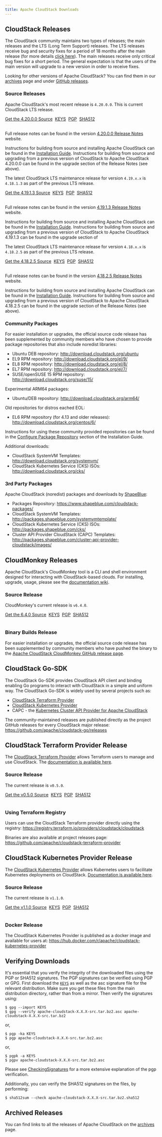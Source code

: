 ```yaml
---
title: Apache CloudStack Downloads
---
```


## CloudStack Releases

The CloudStack community maintains two types of releases; the main releases and
the LTS (Long Term Support) releases. The LTS releases receive bug and security
fixes for a period of 18 months after the main release (for more details [click
here](https://cwiki.apache.org/confluence/display/CLOUDSTACK/LTS)). The main
releases receive only critical bug fixes for a short period. The general
expectation is that the users of the main version will upgrade to a new version
in order to receive fixes.

Looking for other versions of Apache CloudStack? You can find them in our
[archives](/archives) page and under [GitHub
releases](https://github.com/apache/cloudstack/releases).

### Source Releases

Apache CloudStack's most recent release is `4.20.0.0`. This is current
CloudStack LTS release.

<a className="button button--primary button--lg" href="http://www.apache.org/dyn/closer.lua/cloudstack/releases/4.20.0.0/apache-cloudstack-4.20.0.0-src.tar.bz2">Get the 4.20.0.0 Source</a>&nbsp;
<a className="button button--secondary button--sm" href="https://downloads.apache.org/cloudstack/KEYS">KEYS</a>&nbsp;
<a className="button button--secondary button--sm" href="https://downloads.apache.org/cloudstack/releases/4.20.0.0/apache-cloudstack-4.20.0.0-src.tar.bz2.asc">PGP</a>&nbsp;
<a className="button button--secondary button--sm" href="https://downloads.apache.org/cloudstack/releases/4.20.0.0/apache-cloudstack-4.20.0.0-src.tar.bz2.sha512">SHA512</a>
<br/><br/>

Full release notes can be found in the version [4.20.0.0 Release
Notes](https://docs.cloudstack.apache.org/en/4.20.0.0/releasenotes/) website.

Instructions for building from source and installing Apache CloudStack can be
found in the [Installation
Guide](https://docs.cloudstack.apache.org/en/4.20.0.0/installguide/).
Instructions for building from source and upgrading from a previous version of
CloudStack to Apache CloudStack 4.20.0.0 can be found in the upgrade section of
the Release Notes (see above).

The latest CloudStack LTS maintenance release for version `4.19.x.x` is `4.18.1.3` as part of the
previous LTS release.

<a className="button button--primary button--lg" href="http://www.apache.org/dyn/closer.lua/cloudstack/releases/4.19.1.3/apache-cloudstack-4.19.1.3-src.tar.bz2">Get the 4.19.1.3 Source</a>&nbsp;
<a className="button button--secondary button--sm" href="https://downloads.apache.org/cloudstack/KEYS">KEYS</a>&nbsp;
<a className="button button--secondary button--sm" href="https://downloads.apache.org/cloudstack/releases/4.19.1.3/apache-cloudstack-4.19.1.3-src.tar.bz2.asc">PGP</a>&nbsp;
<a className="button button--secondary button--sm" href="https://downloads.apache.org/cloudstack/releases/4.19.1.3/apache-cloudstack-4.19.1.3-src.tar.bz2.sha512">SHA512</a>
<br/><br/>

Full release notes can be found in the version [4.19.1.3 Release
Notes](https://docs.cloudstack.apache.org/en/4.19.1.3/releasenotes/) website.

Instructions for building from source and installing Apache CloudStack can be
found in the [Installation
Guide](https://docs.cloudstack.apache.org/en/4.19.1.3/installguide/).
Instructions for building from source and upgrading from a previous version of
CloudStack to Apache CloudStack 4.19.1.3 can be found in the upgrade section of

The latest CloudStack LTS maintenance release for version `4.18.x.x` is `4.18.2.5` as part of the
previous LTS release.

<a className="button button--primary button--lg" href="http://www.apache.org/dyn/closer.lua/cloudstack/releases/4.18.2.5/apache-cloudstack-4.18.2.5-src.tar.bz2">Get the 4.18.2.5 Source</a>&nbsp;
<a className="button button--secondary button--sm" href="https://downloads.apache.org/cloudstack/KEYS">KEYS</a>&nbsp;
<a className="button button--secondary button--sm" href="https://downloads.apache.org/cloudstack/releases/4.18.2.5/apache-cloudstack-4.18.2.5-src.tar.bz2.asc">PGP</a>&nbsp;
<a className="button button--secondary button--sm" href="https://downloads.apache.org/cloudstack/releases/4.18.2.5/apache-cloudstack-4.18.2.5-src.tar.bz2.sha512">SHA512</a>
<br/><br/>

Full release notes can be found in the version [4.18.2.5 Release
Notes](https://docs.cloudstack.apache.org/en/4.18.2.5/releasenotes/) website.

Instructions for building from source and installing Apache CloudStack can be
found in the [Installation
Guide](https://docs.cloudstack.apache.org/en/4.18.2.5/installguide/).
Instructions for building from source and upgrading from a previous version of
CloudStack to Apache CloudStack 4.18.2.5 can be found in the upgrade section of
the Release Notes (see above).

### Community Packages

For easier installation or upgrades, the official source code release has been
supplemented by community members who have chosen to provide package
repositories that also include noredist libraries:

- Ubuntu DEB repository: http://download.cloudstack.org/ubuntu
- EL9 RPM repository: http://download.cloudstack.org/el/9/
- EL8 RPM repository: http://download.cloudstack.org/el/8/
- EL7 RPM repository: http://download.cloudstack.org/el/7/
- SUSE/openSUSE 15 RPM repository: http://download.cloudstack.org/suse/15/

Experimental ARM64 packages:
- Ubuntu/DEB repository: http://download.cloudstack.org/arm64/

Old repositories for distros eached EOL:
- EL6 RPM repository (for 4.13 and older releases): http://download.cloudstack.org/centos/6/

Instructions for using these community provided repositories can be found in the
[Configure Package
Repository](http://docs.cloudstack.apache.org/en/latest/installguide/management-server/#configure-package-repository)
section of the Installation Guide.

Additional downloads:

- CloudStack SystemVM Templates: http://download.cloudstack.org/systemvm/
- CloudStack Kubernetes Service (CKS) ISOs: http://download.cloudstack.org/cks/

### 3rd Party Packages

Apache CloudStack (noredist) packages and downloads by [ShapeBlue](https://www.shapeblue.com/):

- Packages Repository: https://www.shapeblue.com/cloudstack-packages/
- CloudStack SystemVM Templates: http://packages.shapeblue.com/systemvmtemplate/
- CloudStack Kubernetes Service (CKS) ISOs: http://packages.shapeblue.com/cks/
- Cluster API Provider CloudStack (CAPC) Templates: http://packages.shapeblue.com/cluster-api-provider-cloudstack/images/

## CloudMonkey Releases

Apache CloudStack's CloudMonkey tool is a CLI and shell environment designed for
interacting with CloudStack-based clouds. For installing, upgrade, usage, please
see the [documentation
wiki](https://github.com/apache/cloudstack-cloudmonkey/wiki/Getting-Started#installation).

### Source Release

CloudMonkey's current release is `v6.4.0`.

<a className="button button--primary button--lg" href="http://www.apache.org/dyn/closer.lua/cloudstack/releases/cloudmonkey-6.4.0/apache-cloudstack-cloudmonkey-6.4.0-src.tar.bz2">Get the 6.4.0 Source</a>&nbsp;
<a className="button button--secondary button--sm" href="https://downloads.apache.org/cloudstack/KEYS">KEYS</a>&nbsp;
<a className="button button--secondary button--sm" href="https://www.apache.org/dist/cloudstack/releases/cloudmonkey-6.4.0/apache-cloudstack-cloudmonkey-6.4.0-src.tar.bz2.asc">PGP</a>&nbsp;
<a className="button button--secondary button--sm" href="https://www.apache.org/dist/cloudstack/releases/cloudmonkey-6.4.0/apache-cloudstack-cloudmonkey-6.4.0-src.tar.bz2.sha512">SHA512</a><br/>
<br/>

### Binary Builds Release

For easier installation or upgrades, the official source code release has been
supplemented by community members who have pushed the binary to the [Apache
CloudStack CloudMonkey GitHub release
page](https://github.com/apache/cloudstack-cloudmonkey/releases).

## CloudStack Go-SDK

The CloudStack Go-SDK provides CloudStack API client and binding enabling Go
programs to interact with CloudStack in a simple and uniform way. The CloudStack
Go-SDK is widely used by several projects such as:

- [CloudStack Terraform Provider](https://github.com/apache/cloudstack-terraform-provider)
- [CloudStack Kubernetes Provider](https://github.com/apache/cloudstack-kubernetes-provider)
- CAPC - the [Kubernetes Cluster API Provider for Apache CloudStack](https://cluster-api-cloudstack.sigs.k8s.io/)

The community-maintained releases are published directly as the project GitHub
releases for every CloudStack major release:
https://github.com/apache/cloudstack-go/releases

## CloudStack Terraform Provider Release

The [CloudStack Terraform
Provider](https://github.com/apache/cloudstack-terraform-provider) allows
Terraform users to manage and use CloudStack. The [documentation is available
here](https://registry.terraform.io/providers/cloudstack/cloudstack/latest/docs).

### Source Release

The current release is `v0.5.0`.

<a className="button button--primary button--lg" href="https://www.apache.org/dyn/closer.lua/cloudstack/releases/terraform-provider-0.5.0/apache-cloudstack-terraform-provider-0.5.0-src.tar.bz2">Get the v0.5.0 Source</a>&nbsp;
<a className="button button--secondary button--sm" href="https://downloads.apache.org/cloudstack/KEYS">KEYS</a>&nbsp;
<a className="button button--secondary button--sm" href="https://downloads.apache.org/cloudstack/releases/terraform-provider-0.5.0/apache-cloudstack-terraform-provider-0.5.0-src.tar.bz2.asc">PGP</a>&nbsp;
<a className="button button--secondary button--sm" href="https://downloads.apache.org/cloudstack/releases/terraform-provider-0.5.0/apache-cloudstack-terraform-provider-0.5.0-src.tar.bz2.sha512">SHA512</a><br/>
<br/>

### Using Terraform Registry

Users can use the CloudStack Terraform provider directly using the registry:
https://registry.terraform.io/providers/cloudstack/cloudstack

Binaries are also available at project releases page:
https://github.com/apache/cloudstack-terraform-provider

## CloudStack Kubernetes Provider Release

The [CloudStack Kubernetes
Provider](https://github.com/apache/cloudstack-kubernetes-provider) allows
Kubernetes users to facilitate Kubernetes deployments on CloudStack.
[Documentation is available
here](https://docs.cloudstack.apache.org/en/latest/plugins/cloudstack-kubernetes-provider.html).

### Source Release

The current release is `v1.1.0`.

<a className="button button--primary button--lg" href="https://www.apache.org/dyn/closer.lua/cloudstack/releases/kubernetes-provider-1.1.0/apache-cloudstack-kubernetes-provider-1.1.0-src.tar.bz2">Get the v1.1.0 Source</a>&nbsp;
<a className="button button--secondary button--sm" href="https://downloads.apache.org/cloudstack/KEYS">KEYS</a>&nbsp;
<a className="button button--secondary button--sm" href="https://downloads.apache.org/cloudstack/releases/kubernetes-provider-1.1.0/apache-cloudstack-kubernetes-provider-1.1.0-src.tar.bz2.asc">PGP</a>&nbsp;
<a className="button button--secondary button--sm" href="https://downloads.apache.org/cloudstack/releases/kubernetes-provider-1.1.0/apache-cloudstack-kubernetes-provider-1.1.0-src.tar.bz2.sha512">SHA512</a><br/>
<br/>

### Docker Release

The CloudStack Kubernetes Provider is published as a docker image and available
for users at: https://hub.docker.com/r/apache/cloudstack-kubernetes-provider

## Verifying Downloads

It's essential that you verify the integrity of the downloaded files using the
PGP or SHA512 signatures. The PGP signatures can be verified using PGP or GPG.
First download the [`KEYS`](https://downloads.apache.org/cloudstack/KEYS) as well
as the asc signature file for the relevant distribution. Make sure you get these
files from the main distribution directory, rather than from a mirror. Then
verify the signatures using:

```
$ gpg --import KEYS
$ gpg --verify apache-cloudstack-X.X.X-src.tar.bz2.asc apache-cloudstack-X.X.X-src.tar.bz2
```

or,

```
$ pgp -ka KEYS
$ pgp apache-cloudstack-X.X.X-src.tar.bz2.asc
```

or,

```
$ pgpk -a KEYS
$ pgpv apache-cloudstack-X.X.X-src.tar.bz2.asc
```

Please see
[CheckingSignatures](https://www.apache.org/info/verification.html#CheckingSignatures)
for a more extensive explanation of the pgp verification.

Additionally, you can verify the SHA512 signatures on the files, by performing:

```
$ sha512sum --check apache-cloudstack-X.X.X-src.tar.bz2.sha512
```

## Archived Releases

You can find links to all the releases of Apache CloudStack on the [archives](/archives) page.
